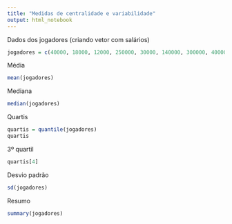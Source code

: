 ```yaml
---
title: "Medidas de centralidade e variabilidade"
output: html_notebook
---
```

Dados dos jogadores (criando vetor com salários)
```r
jogadores = c(40000, 18000, 12000, 250000, 30000, 140000, 300000, 40000, 800000)
```
Média
```r
mean(jogadores)
```
Mediana
```r
median(jogadores)
```
Quartis
```r
quartis = quantile(jogadores)
quartis
```
3º quartil
```r
quartis[4]
```
Desvio padrão
```r
sd(jogadores)
```
Resumo
```r
summary(jogadores)
```